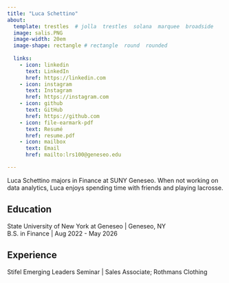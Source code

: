 ```yaml
---
title: "Luca Schettino"
about:
  template: trestles  # jolla  trestles  solana  marquee  broadside
  image: salis.PNG
  image-width: 20em
  image-shape: rectangle # rectangle  round  rounded
  
  links:
    - icon: linkedin
      text: LinkedIn
      href: https://linkedin.com
    - icon: instagram
      text: Instagram
      href: https://instagram.com
    - icon: github
      text: GitHub
      href: https://github.com
    - icon: file-earmark-pdf
      text: Resumé
      href: resume.pdf
    - icon: mailbox
      text: Email
      href: mailto:lrs100@geneseo.edu

---
```



Luca Schettino majors in Finance at SUNY Geneseo. When not working on data analytics, Luca enjoys spending time with friends and playing lacrosse.

## Education

State University of New York at Geneseo | Geneseo, NY <br>
B.S. in Finance | Aug 2022 - May 2026 <br>
 

## Experience

Stifel Emerging Leaders Seminar | Sales Associate; Rothmans Clothing


